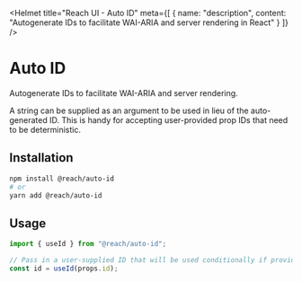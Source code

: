 
<Helmet
  title="Reach UI - Auto ID"
  meta={[
    {
      name: "description",
      content:
        "Autogenerate IDs to facilitate WAI-ARIA and server rendering in React"
    }
  ]}
/>

# Auto ID

Autogenerate IDs to facilitate WAI-ARIA and server rendering.

A string can be supplied as an argument to be used in lieu of the auto-generated ID. This is handy for accepting user-provided prop IDs that need to be deterministic.

## Installation

```bash
npm install @reach/auto-id
# or
yarn add @reach/auto-id
```

## Usage

```js
import { useId } from "@reach/auto-id";

// Pass in a user-supplied ID that will be used conditionally if provided
const id = useId(props.id);
```

